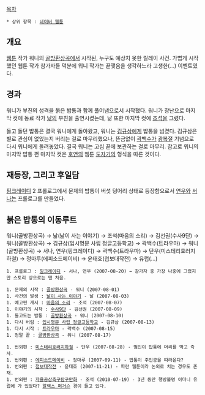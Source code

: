 [[목차]]
 * 상위 항목 : [[네이버 웹툰]]

== 개요 ==
[[웹툰]] 작가 워니의 [[골방환상곡]]에서 시작된, 누구도 예상치 못한 릴레이 사건. 가볍게 시작했던 웹툰 작가 참가자들 덕분에 워니 작가는 끝맺음을 생각하느라 고생한(...) 이벤트였다.

== 경과 ==
워니가 부친의 성격을 붉은 밥통과 함께 풀어냄으로서 시작했다. 워니가 장난으로 마지막 컷에 동료 작가 [[낢]]의 부친을 출연시켰는데, 낢 또한 마지막 컷에 [[조석]]을 그렸다.

돌고 돌던 밥통은 결국 워니에게 돌아왔고, 워니는 [[김규삼]]에게 밥통을 넘겼다. 김규삼은 별로 관심이 없었는지 버리는 걸로 마무리했으나, 뜬금없이 [[곽백수]]가 [[광복절]] 기념으로 다시 워니에게 돌려놓았다. 결국 워니는 고심 끝에 보관하는 걸로 마무리. 참고로 워니의 마지막 밥통 편 마지막 컷은 [[호연]]의 웹툰 [[도자기]]의 형식을 따른 것이다.

== 재등장, 그리고 후일담 ==
[[핑크레이디]] 2 프롤로그에서 문제의 밥통이 버섯 덩어리 상태로 등장함으로서 [[연우]]와 [[서나]]는 프롤로그를 만들었다.

== 붉은 밥통의 이동루트 ==
워니(골방환상곡) → 낢(낢이 사는 이야기) → 조석(마음의 소리) → 김선권(수사9단) → 워니(골방환상곡) → 김규삼(입시명문 사립 정글고등학교) → 곽백수(트라우마) → 워니(골방환상곡) → 서나, 연우(핑크레이디) → 곽백수(트라우마) → 단우(미스테리호러지하철) → 정마루(에피소드메이비) → 윤태호(첩보대작전) → 유럽(...)


 1. 프롤로그 : [http://comicmall.naver.com/webtoon.nhn?m=detail&contentId=22896&no=18&page=2 핑크레이디] - 서나, 연우 (2007-08-20) ← 참가자 중 가장 나중에 그렸지만 스토리 상으로는 맨 처음.


 1. 문제의 시작 : [http://comic.naver.com/webtoon/detail.nhn?titleId=15441&no=228 골방환상곡] - 워니 (2007-08-01)
 1. 사건의 발생 : [http://comic.naver.com/webtoon/detail.nhn?titleId=22045&no=74 낢이 사는 이야기] - 낢 (2007-08-03)
 1. 예고편 개시 : [http://comic.naver.com/webtoon/detail.nhn?titleId=20853&no=128 마음의 소리] - 조석 (2007-08-07)
 1. 이야기의 시작 : [http://comic.naver.com/webtoon/detail.nhn?titleId=15568&no=84 수사9단] - 김선권 (2007-08-09)
 1. 돌고도는 밥통 : [http://comic.naver.com/webtoon/detail.nhn?titleId=15441&no=232 골방환상곡] - 워니 (2007-08-10)
 1. 다시 버림 : [http://comic.naver.com/webtoon/detail.nhn?titleId=15640&no=115 입시명문 사립 정글고등학교] - 김규삼 (2007-08-13)
 1. 다시 시작 : [http://comic.naver.com/webtoon/detail.nhn?titleId=22052&no=186 트라우마] - 곽백수 (2007-08-15)
 1. 정말 끝 : [http://comic.naver.com/webtoon/detail.nhn?titleId=15441&no=235 골방환상곡] - 워니 (2007-08-17)


 1. 번외편 : [http://comic.naver.com/webtoon/detail.nhn?titleId=24475&no=21& 미스테리호러지하철] - 단우 (2007-08-28) - 범인이 밥통에 머리를 박고 즉사.
 1. 번외편 : [http://comic.naver.com/webtoon/detail.nhn?titleId=22043&no=72&weekday= 에피소드메이비] - 정마루 (2007-09-11) - 밥통이 주인공을 따라온다? 
 1. 번외편 : [http://media.paran.com/cartoon/cartoonview.kth?id=66&ord=25&mno=5 첩보대작전] - 윤태호 (2007-11-21) - 파란 웹툰이라 논외로 치는 경우도 존재.
 1. 번외편 : [http://comic.naver.com/webtoon/detail.nhn?titleId=164320&no=13&weekday=sun 자율공상축구탐구만화] - 조석 (2010-07-19) - 3년 동안 행방불명 이더니 유럽에 가 있었다? [[알렉스 퍼거슨]] 경이 들고 있다.


